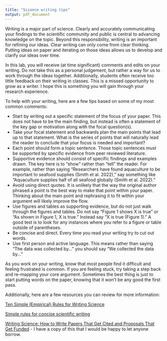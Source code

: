 ```yaml
---
title: "Science writing tips"
output: pdf_document
---
```


Writing is a major part of science. Clearly and accurately communicating your findings to the scientific community and public is central to advancing knowledge on the topic. Beyond this responsibility, writing is an important for refining our ideas. Clear writing can only come from clear thinking. Putting ideas on paper and iterating on those ideas allows us to develop and clarify our ideas over time. 

In this lab, you will receive (at time significant) comments and edits on your writing. Do not take this as a personal judgement, but rather a way for us to work through the ideas together. Additionally, students often receive too little feedback on their writing in classes. This is a missed opportunity to grow as a writer. I hope this is something you will gain through your research experience. 

To help with your writing, here are a few tips based on some of my most common comments: 

* Start by writing out a specific statement of the focus of your paper. This does not have to be the main finding, but instead is often a statement of the key gap or motivation along with the focal question(s).
* Take your focal statement and backwards plan the main points that lead up to that statement. What is the series of points that will naturally lead the reader to conclude that your focus is needed and important?
* Each point should form a topic sentence. Those topic sentences must be supported by specific evidence from peer reviewed literature.
* Supportive evidence should consist of specific findings and examples drawn. The key here is to "show" rather than "tell" the reader. For example, rather than saying "Researchers have found aquaculture to be important to seafood supplies (Smith et al. 2022)," say something like "Aquaculture supplies half of all seafood globally (Smith et al. 2022)."
* Avoid using direct quotes. It is unlikely that the way the original author phrased a point is the best way to make that point within your paper. Thinking about the main point and rephrasing it to fit within your argument will likely improve the flow.
* Use figures and tables as supporting evidence, but do not just walk through the figures and tables. Do not say "Figure 1 shows X is true" or "As shown in Figure 1, X is true." Instead say "X is true (Figure 1)." A good test is to look for any instances where you refer to a figure or table outside of parentheses.
* Be concise and direct. Every time you read your writing try to cut out words. 
* Use first person and active language. This means rather than saying "The data was collected by..." you should say "We collected the data by..." 

As you work on your writing, know that most people find it difficult and feeling frustrated is common. If you are feeling stuck, try taking a step back and re-mapping your core argument. Sometimes the best thing is just to start putting words on the paper, knowing that it won't be any good the first pass. 

Additionally, here are a few resources you can review for more information:

[Ten Simple (Empirical) Rules for Writing Science](https://journals.plos.org/ploscompbiol/article?id=10.1371/journal.pcbi.1004205)

[Simple rules for concise scientific writing](https://aslopubs.onlinelibrary.wiley.com/doi/full/10.1002/lol2.10165)

[Writing Science: How to Write Papers That Get Cited and Proposals That Get Funded](https://www.amazon.com/Writing-Science-Papers-Proposals-Funded/dp/0199760241/ref=asc_df_0199760241/?tag=hyprod-20&linkCode=df0&hvadid=312090128349&hvpos=&hvnetw=g&hvrand=13742825100234579585&hvpone=&hvptwo=&hvqmt=&hvdev=c&hvdvcmdl=&hvlocint=&hvlocphy=9061285&hvtargid=pla-456936056082&psc=1) - I have a copy of this that I would be happy to let anyone borrow. 
